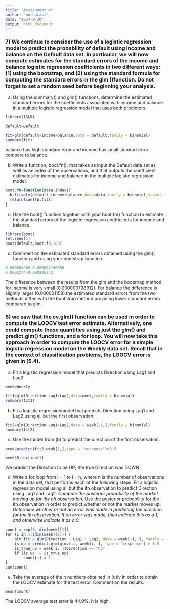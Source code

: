 ---
title: "Assignment 4"
author: "mutharasi"
date: "2024-9-30"
output: html_document
---
### 7) We continue to consider the use of a logistic regression model to predict the probability of default using income and balance on the Default data set. In particular, we will now compute estimates for the standard errors of the income and balance logistic regression coefficients in two different ways: (1) using the bootstrap, and (2) using the standard formula for computing the standard errors in the glm ()function. Do not forget to set a random seed before beginning your analysis.

a) Using the summary() and glm() functions, determine the estimated standard errors for the coefficients associated with income and balance in a multiple logistic regression model that uses both predictors.
```{r}
library(ISLR)
```


```{r}
default=Default
```

```{r}
fit=glm(default~income+balance,data = default,family = binomial)
summary(fit)
```
 balance has high standard error and income has small standart error compare to balance.

b) Write a function, boot.fn(), that takes as input the Default data set as well as an index of the observations, and that outputs the coefficient estimates for income and balance in the multiple logistic regression model.

```{r}
boot.fn=function(data,index){
  b.fit=glm(default~income+balance,data=data,family = binomial,subset = index)
  return(coef(b.fit))
}
```

c) Use the boot() function together with your boot.fn() function to estimate the standard errors of the logistic regression coefficients for income and balance.

```{r}
library(boot)
set.seed(1)
boot(default,boot.fn,100)
```

d) Comment on the estimated standard errors obtained using the glm() function and using your bootstrap function.
```{r}
0.000004985-0.000004186088      
0.0002274-0.000226242           
```
The difference between the results from the glm and the bootstrap method for income is very small (0.000000798912). For balance the difference is slightly larger (0.000001158).the estimated standard errors from the two methods differ, with the bootstrap method providing lower standard errors compared to glm.

### 8) we saw that the cv.glm() function can be used in order to compute the LOOCV test error estimate. Alternatively, one could compute those quantities using just the glm() and predict.glm() functions, and a for loop. You will now take this approach in order to compute the LOOCV error for a simple logistic regression model on the Weekly data set. Recall that in the context of classification problems, the LOOCV error is given in (5.4).

a) Fit a logistic regression model that predicts Direction using Lag1 and Lag2.
```{r}
week=Weekly
```


```{r}
fit1=glm(Direction~Lag1+Lag2,data=week,family = binomial)
summary(fit1)
```
b) Fit a logistic regressionmodel that predicts Direction using Lag1 and Lag2 using all but the first observation.
```{r}
fit2=glm(Direction~Lag1+Lag2,data = week[-1,],family = binomial)
summary(fit2)
```
c) Use the model from (b) to predict the direction of the first observation.

```{r}
pred=predict(fit2,week[1,],type = "response")>0.5
```
```{r}
week$Direction[1]
```
We predict the Direction to be UP; the true Direction was DOWN.

d) Write a for loop from i = 1 to i = n, where n is the number of observations in the data set, that performs each of the following steps:
   Fit a logistic regression model using all but the ith observation to predict Direction using Lag1 and Lag2. *
   Compute the posterior probability of the market moving up for the ith observation. *
   Use the posterior probability for the ith observation in order to predict whether or not the market moves up. *
   Determine whether or not an error was made in predicting the direction for the ith observation. If an error was made, then indicate this as a 1, and otherwise indicate it as a 0. *
 
```{r}
count = rep(0, dim(week)[1])
for (i in 1:(dim(week)[1])) {
    glm.fit = glm(Direction ~ Lag1 + Lag2, data = week[-i, ], family = binomial)
    is_up = predict.glm(glm.fit, week[i, ], type = "response") > 0.5
    is_true_up = week[i, ]$Direction == "Up"
    if (is_up != is_true_up) 
        count[i] = 1
}
sum(count)
```
e) Take the average of the n numbers obtained in (d)iv in order to obtain the LOOCV estimate for the test error. Comment on the results.

```{r}
mean(count)
```
The LOOCV average test error is 44.9%. It is high.



